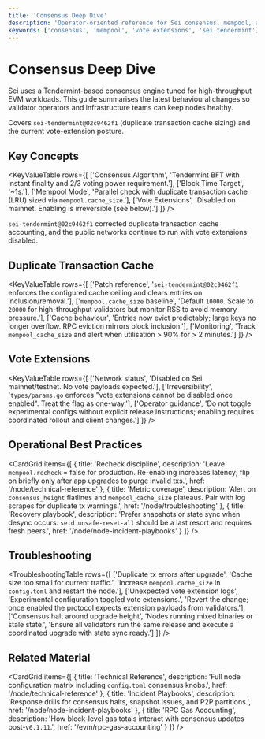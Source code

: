 ```yaml
---
title: 'Consensus Deep Dive'
description: 'Operator-oriented reference for Sei consensus, mempool, and vote extension status.'
keywords: ['consensus', 'mempool', 'vote extensions', 'sei tendermint']
---
```



# Consensus Deep Dive

Sei uses a Tendermint-based consensus engine tuned for high-throughput EVM workloads. This guide summarises the latest behavioural changes so validator operators and infrastructure teams can keep nodes healthy.

<Callout type="info">Covers `sei-tendermint@02c9462f1` (duplicate transaction cache sizing) and the current vote-extension posture.</Callout>

## Key Concepts

<KeyValueTable
  rows={[
    ['Consensus Algorithm', 'Tendermint BFT with instant finality and 2/3 voting power requirement.'],
    ['Block Time Target', '~1s.'],
    ['Mempool Mode', 'Parallel check with duplicate transaction cache (LRU) sized via `mempool.cache_size`.'],
    ['Vote Extensions', 'Disabled on mainnet. Enabling is irreversible (see below).']
  ]}
/>

<Callout type="info">`sei-tendermint@02c9462f1` corrected duplicate transaction cache accounting, and the public networks continue to run with vote extensions disabled.</Callout>

## Duplicate Transaction Cache

<KeyValueTable
  rows={[
    ['Patch reference', '`sei-tendermint@02c9462f1` enforces the configured cache ceiling and clears entries on inclusion/removal.'],
    ['`mempool.cache_size` baseline', 'Default `10000`. Scale to `20000` for high-throughput validators but monitor RSS to avoid memory pressure.'],
    ['Cache behaviour', 'Entries now evict predictably; large keys no longer overflow. RPC eviction mirrors block inclusion.'],
    ['Monitoring', 'Track `mempool_cache_size` and alert when utilisation > 90% for > 2 minutes.']
  ]}
/>

## Vote Extensions

<KeyValueTable
  rows={[
    ['Network status', 'Disabled on Sei mainnet/testnet. No vote payloads expected.'],
    ['Irreversibility', '`types/params.go` enforces "vote extensions cannot be disabled once enabled". Treat the flag as one-way.'],
    ['Operator guidance', 'Do not toggle experimental configs without explicit release instructions; enabling requires coordinated rollout and client changes.']
  ]}
/>

## Operational Best Practices

<CardGrid
  items={[
    {
      title: 'Recheck discipline',
      description: 'Leave `mempool.recheck` = false for production. Re-enabling increases latency; flip on briefly only after app upgrades to purge invalid txs.',
      href: '/node/technical-reference'
    },
    {
      title: 'Metric coverage',
      description: 'Alert on `consensus_height` flatlines and `mempool_cache_size` plateaus. Pair with log scrapes for duplicate tx warnings.',
      href: '/node/troubleshooting'
    },
    {
      title: 'Recovery playbook',
      description: 'Prefer snapshots or state sync when desync occurs. `seid unsafe-reset-all` should be a last resort and requires fresh peers.',
      href: '/node/node-incident-playbooks'
    }
  ]}
/>

## Troubleshooting

<TroubleshootingTable
  rows={[
    ['Duplicate tx errors after upgrade', 'Cache size too small for current traffic.', 'Increase `mempool.cache_size` in `config.toml` and restart the node.'],
    ['Unexpected vote extension logs', 'Experimental configuration toggled vote extensions.', 'Revert the change; once enabled the protocol expects extension payloads from validators.'],
    ['Consensus halt around upgrade height', 'Nodes running mixed binaries or stale state.', 'Ensure all validators run the same release and execute a coordinated upgrade with state sync ready.']
  ]}
/>

## Related Material

<CardGrid
  items={[
    {
      title: 'Technical Reference',
      description: 'Full node configuration matrix including `config.toml` consensus knobs.',
      href: '/node/technical-reference'
    },
    {
      title: 'Incident Playbooks',
      description: 'Response drills for consensus halts, snapshot issues, and P2P partitions.',
      href: '/node/node-incident-playbooks'
    },
    {
      title: 'RPC Gas Accounting',
      description: 'How block-level gas totals interact with consensus updates post-`v6.1.11`.',
      href: '/evm/rpc-gas-accounting'
    }
  ]}
/>
